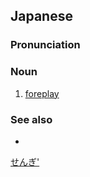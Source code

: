 ==Japanese==
{{wikipedia|lang=ja}}
{{ja-kanjitab|ぜん|ぎ|yomi=o}}

===Pronunciation===
{{ja-pron|yomi=o|ぜんぎ}}

===Noun===
{{ja-noun|ぜんぎ}}

# [[foreplay]]

===See also===
* {{ja-r|後戯|こうぎ}}

[[Category:ja:Sex|せんぎ']]
